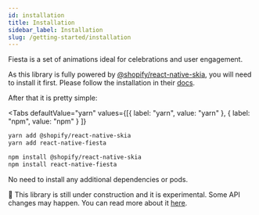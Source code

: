 ```yaml
---
id: installation
title: Installation
sidebar_label: Installation
slug: /getting-started/installation
---
```



Fiesta is a set of animations ideal for celebrations and user engagement.

As this library is fully powered by [@shopify/react-native-skia](https://github.com/shopify/react-native-skia), you will need to install it first. Please follow the installation in their [docs](https://shopify.github.io/react-native-skia/docs/getting-started/installation).

After that it is pretty simple:

<Tabs
  defaultValue="yarn"
  values={[{ label: "yarn", value: "yarn" }, { label: "npm", value: "npm" } ]}
>

<TabItem value="yarn">

```bash
yarn add @shopify/react-native-skia
yarn add react-native-fiesta
```

</TabItem>


<TabItem value="npm">

```bash
npm install @shopify/react-native-skia
npm install react-native-fiesta
```

</TabItem>

</Tabs>

No need to install any additional dependencies or pods.

🚧 This library is still under construction and it is experimental. Some API changes may happen. You can read more about it [here](../under-construction).

